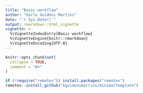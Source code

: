 ```yaml
---
title: "Basic workflow"
author: "Karlo Guidoni Martins"
date: "`r Sys.Date()`"
output: rmarkdown::html_vignette
vignette: >
  %\VignetteIndexEntry{Basic workflow}
  %\VignetteEngine{knitr::rmarkdown}
  %\VignetteEncoding{UTF-8}
---
```


```r
knitr::opts_chunk$set(
  collapse = TRUE,
  comment = "#>"
)
```

```r
if (!require("remotes")) install.packages("remotes")
remotes::install_github("kguidonimartins/minimalTemplate")
```
